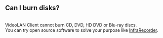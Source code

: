 == Can I&nbsp;burn disks?<br>  ==

<br> 

VideoLAN Client cannot burn CD, DVD, HD DVD or Blu-ray discs.<br> 

You can try open source software to solve your purpose like [http://infrarecorder.org/ InfraRecorder]. 

<br> 

<br> 

<br> 

<br> 

{{VSG}}